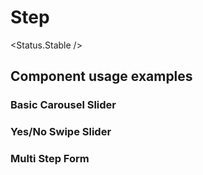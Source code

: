 
<Meta of={Stories} />

# Step

<Status.Stable />

<Props />

## Component usage examples

### Basic Carousel Slider

<Story of={Stories.Slider} />

### Yes/No Swipe Slider

<Story of={Stories.Swiper} />

### Multi Step Form

<Story of={Stories.Form} />
